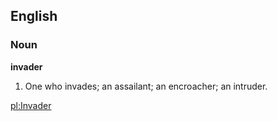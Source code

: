 ==English==

===Noun===

'''invader'''

#One who invades; an assailant; an encroacher; an intruder.

[[pl:Invader]]